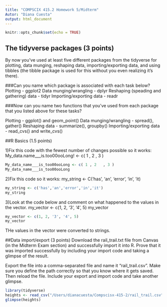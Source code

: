 ```yaml
---
title: "COMPSCIX 415.2 Homework 5/Midterm"
Autor: "Diana Cuesta"
output: html_document
---
```


```r
knitr::opts_chunk$set(echo = TRUE)
```

## The tidyverse packages (3 points)
By now you’ve used at least five different packages from the tidyverse for plotting, data munging, reshaping data, importing/exporting data, and using tibbles (the tibble package is used for this without you even realizing it’s there).

###Can you name which package is associated with each task below?
Plotting - ggplot2
Data munging/wrangling - dplyr
Reshaping (speading and gathering) data - tidyr
Importing/exporting data - readr 

###Now can you name two functions that you’ve used from each package that you listed above for these tasks?

Plotting - ggplot() and geom_point()
Data munging/wrangling - spread(), gather() 
Reshaping data - summarize(), groupby()
Importing/exporting data - read_cvs() and write_cvs()

##R Basics (1.5 points)

1)Fix this code with the fewest number of changes possible so it works:
My_data.name___is.too00ooLong! <- c( 1 , 2   , 3 )
```r
My_data_name___is_too00ooLong <- c( 1 , 2   , 3 )
My_data_name___is_too00ooLong
```

2)Fix this code so it works:
my_string <- C('has', 'an', 'error', 'in', 'it)
```r
my_string <- c('has','an','error','in','it')
my_string
```

3)Look at the code below and comment on what happened to the values in the vector.
my_vector <- c(1, 2, '3', '4', 5)
my_vector

```r
my_vector <- c(1, 2, '3', '4', 5)
my_vector
```

THe values in the vector were converted to strings.

##Data import/export (3 points)
Download the rail_trail.txt file from Canvas (in the Midterm Exam section) and successfully import it into R. Prove that it was imported successfully by including your import code and taking a glimpse of the result.

Export the file into a comma-separated file and name it “rail_trail.csv”. Make sure you define the path correctly so that you know where it gets saved. Then reload the file. Include your export and import code and take another glimpse.
 
```r
library(tidyverse)
heights <- read_csv("/Users/dianacuesta/Compscisx-415-2/rail_trail.csv")
glimpse(heights)
```


